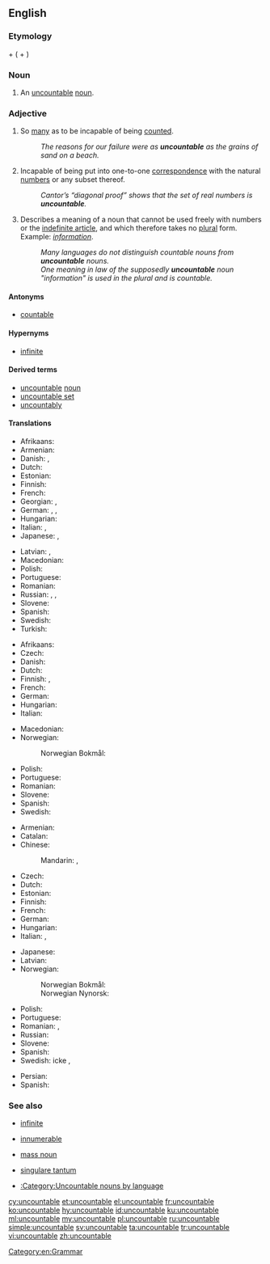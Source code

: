 ==English==

===Etymology===
{{m|en|un-}} + {{m|en|countable}} ({{m|en|count}} + {{m|en|-able}})

===Noun===
{{en-noun}}

# {{label|en|linguistics}} An [[uncountable]] [[noun]].

===Adjective===
{{en-adj|-}}

# So [[many]] as to be incapable of being [[count]]ed.
#: ''The reasons for our failure were as '''uncountable''' as the grains of sand on a beach.''
# {{label|en|mathematics}} Incapable of being put into one-to-one [[correspondence]] with the natural [[number]]s or any subset thereof.
#: ''Cantor’s “diagonal proof” shows that the set of real numbers is '''uncountable'''.''
# {{label|en|grammar|of a noun}} Describes a meaning of a noun that cannot be used freely with numbers or the [[indefinite article]], and which therefore takes no [[plural]] form. Example: ''[[information]]''.
#: ''Many languages do not distinguish countable nouns from '''uncountable''' nouns.''
#: ''One meaning in law of the supposedly '''uncountable''' noun "information" is used in the plural and is countable.''

====Antonyms====
* [[countable]]

====Hypernyms====
* {{sense|set theory}} [[infinite]]

====Derived terms====
* [[uncountable]] [[noun]]
* [[uncountable set]]
* [[uncountably]]

====Translations====
{{trans-top|too many to be counted}}
* Afrikaans: {{t|af|ontelbaar}}
* Armenian: {{t|hy|անհաշվելի}}
* Danish: {{t|da|talrig}}, {{t|da|utællelig}}
* Dutch: {{t+|nl|ontelbaar}}
* Estonian: {{t|et|loendamatu}}
* Finnish: {{t+|fi|lukematon}}
* French: {{t+|fr|indénombrable|m|f}}
* Georgian: {{t|ka|უთვალავი}}, {{t|ka|ურიცხვი}}
* German: {{t+|de|unzählig}}, {{t+|de|zahllos}}, {{t+|de|unzählbar}}
* Hungarian: {{t+|hu|számtalan}}
* Italian: {{t+|it|innumerevole}}, {{t+|it|incalcolabile}}
* Japanese: {{t|ja|無数の|tr=musū-no}}, {{t|ja|数えきれないほどの|tr=kazoe kirenai hodo no}}
{{trans-mid}}
* Latvian: {{t|lv|neskaitāmi|m-p}}, {{t|lv|neskaitāmas|f-p}}
* Macedonian: {{t|mk|непреброив|tr=neprebroiv|sc=Cyrl}}
* Polish: {{t|pl|niepoliczalny}}
* Portuguese: {{t+|pt|incontável|m|f}}
* Romanian: {{t+|ro|nenumărabil|m|n}}
* Russian: {{t+|ru|бессчётный}}, {{t+|ru|бесчи́сленный}}, {{t+|ru|неисчисли́мый}}
* Slovene: {{t|sl|neštet}}
* Spanish: {{t+|es|incontable}}
* Swedish: {{t+|sv|oräknelig}}
* Turkish: {{t|tr|sayılamayan}}
{{trans-bottom}}

{{trans-top|mathematics: incapable of being enumerated by natural numbers}}
* Afrikaans: {{t|af|ontelbaar}}
* Czech: {{t|cs|nespočetný|m}}
* Danish: {{t|da|overtællelig}}
* Dutch: {{t|nl|overaftelbaar}}
* Finnish: {{t+|fi|ylinumeroituva}}, {{t+|fi|numeroitumaton}}
* French: {{t+|fr|indénombrable|m|f}}
* German: {{t+|de|überabzählbar}}
* Hungarian: {{t+|hu|megszámlálhatatlan}}
* Italian: {{t|it|non numerabile}}
{{trans-mid}}
* Macedonian: {{t|mk|непреброив|tr=neprebroiv|sc=Cyrl}}
* Norwegian:
*: Norwegian Bokmål: {{t|nb|utellbar}}
* Polish: {{t|pl|nieprzeliczalny}}
* Portuguese: {{t+|pt|incontável|m|f}}
* Romanian: {{t+|ro|nenumărabil|m|n}}
* Slovene: {{t|sl|nešteven}}
* Spanish: {{t+|es|incontable}}
* Swedish: {{t+|sv|ouppräknelig}}
{{trans-bottom}}

{{trans-top|linguistics: about a noun which cannot be counted}}
* Armenian: {{t|hy|անհաշվելի}}
* Catalan: {{t|ca|incomptable}}
* Chinese:
*: Mandarin: {{t|cmn|不可數|sc=Hani}}, {{t|cmn|不可数|tr=bùkěshǔ|sc=Hani}}
* Czech: {{t|cs|nepočitatelný|m}}
* Dutch: {{t+|nl|ontelbaar}}
* Estonian: {{t|et|loendamatu}}
* Finnish: {{t+|fi|luvuton}}
* French: {{t+|fr|indénombrable|m|f}}
* German: {{t+|de|unzählbar}}
* Hungarian: {{t+|hu|megszámlálhatatlan}}
* Italian: {{t|it|non numerabile}}, {{t+|it|invariabile}}
{{trans-mid}}
* Japanese: {{t|ja|不可算|tr=ふかさん, fukasan}}
* Latvian: {{t|lv|vienskaitlinieks|m}}
* Norwegian:
*: Norwegian Bokmål: {{t+|nb|utellelig}}
*: Norwegian Nynorsk: {{t|nn|uteljeleg}}
* Polish: {{t|pl|niepoliczalny}}
* Portuguese: {{t+|pt|incontável|m|f}}
* Romanian: {{t+|ro|nenumărabil|m|n}}, {{t|ro|inumerabil}}
* Russian: {{t|ru|неисчисля́емый}}
* Slovene: {{t|sl|nešteven}}
* Spanish: {{t+|es|incontable}}
* Swedish: icke {{t+|sv|räknebar}}, {{t+|sv|oräknebar}}
{{trans-bottom}}

{{checktrans-top}}
* Persian: {{t-check|fa|بی‌شمار|tr=bišomâr}}
* Spanish: {{t-check|es|incontable}}
{{trans-bottom}}

===See also===
* {{qualifier|mathematics}} [[infinite]]
* {{qualifier|mathematics}} [[innumerable]]
* {{qualifier|linguistics}} [[mass noun]]
* {{qualifier|linguistics}} [[singulare tantum]]
* [[:Category:Uncountable nouns by language]]

[[Category:en:Grammar]]

[[cy:uncountable]]
[[et:uncountable]]
[[el:uncountable]]
[[fr:uncountable]]
[[ko:uncountable]]
[[hy:uncountable]]
[[id:uncountable]]
[[ku:uncountable]]
[[ml:uncountable]]
[[my:uncountable]]
[[pl:uncountable]]
[[ru:uncountable]]
[[simple:uncountable]]
[[sv:uncountable]]
[[ta:uncountable]]
[[tr:uncountable]]
[[vi:uncountable]]
[[zh:uncountable]]